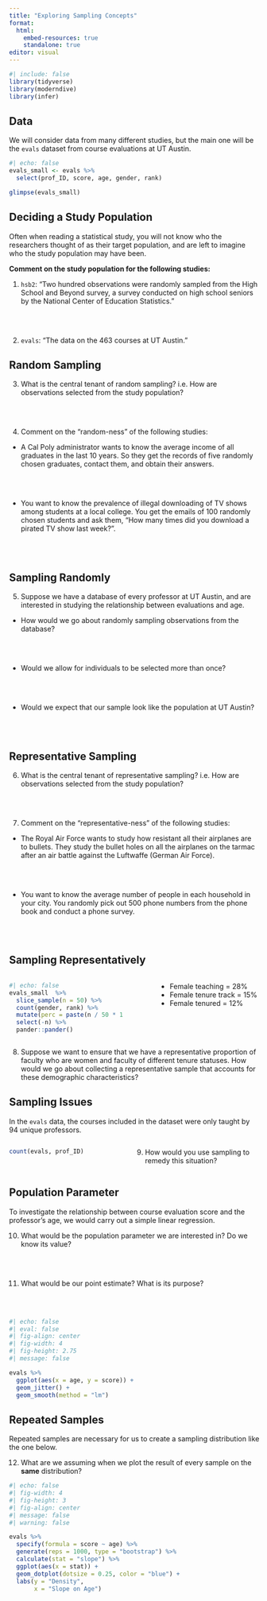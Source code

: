 ```yaml
---
title: "Exploring Sampling Concepts"
format: 
  html: 
    embed-resources: true
    standalone: true
editor: visual
---
```


```r
#| include: false
library(tidyverse)
library(moderndive)
library(infer)
```

## Data

We will consider data from many different studies, but the main one will be the `evals` dataset from course evaluations at UT Austin.

```r
#| echo: false
evals_small <- evals %>% 
  select(prof_ID, score, age, gender, rank) 

glimpse(evals_small)
```

## Deciding a Study Population

Often when reading a statistical study, you will not know who the researchers thought of as their target population, and are left to imagine who the study population may have been.

**Comment on the study population for the following studies:**

1.  `hsb2`: "Two hundred observations were randomly sampled from the High School and Beyond survey, a survey conducted on high school seniors by the National Center of Education Statistics."

</br></br>

2.  `evals`: "The data on the 463 courses at UT Austin."

\newpage

## Random Sampling

3.  What is the central tenant of random sampling? i.e. How are observations selected from the study population?

</br></br>

4.  Comment on the "random-ness" of the following studies:

-   A Cal Poly administrator wants to know the average income of all graduates in the last 10 years. So they get the records of five randomly chosen graduates, contact them, and obtain their answers.

</br></br>

-   You want to know the prevalence of illegal downloading of TV shows among students at a local college. You get the emails of 100 randomly chosen students and ask them, "How many times did you download a pirated TV show last week?".

</br></br>

## Sampling Randomly

5.  Suppose we have a database of every professor at UT Austin, and are interested in studying the relationship between evaluations and age.

-   How would we go about randomly sampling observations from the database?

</br></br>

-   Would we allow for individuals to be selected more than once?

</br></br>

-   Would we expect that our sample look like the population at UT Austin?

</br></br>

## Representative Sampling

6.  What is the central tenant of representative sampling? i.e. How are observations selected from the study population?

</br></br>

7.  Comment on the "representative-ness" of the following studies:

-   The Royal Air Force wants to study how resistant all their airplanes are to bullets. They study the bullet holes on all the airplanes on the tarmac after an air battle against the Luftwaffe (German Air Force).

</br></br>

-   You want to know the average number of people in each household in your city. You randomly pick out 500 phone numbers from the phone book and conduct a phone survey.

</br></br>

## Sampling Representatively

::: columns
::: {.column width="45%"}
```r
#| echo: false
evals_small  %>% 
  slice_sample(n = 50) %>% 
  count(gender, rank) %>% 
  mutate(perc = paste(n / 50 * 100, "%", sep = "")) %>% 
  select(-n) %>% 
  pander::pander() 
```
:::

::: {.column width="5%"}
:::

::: {.column width="40%"}
-   Female teaching = 28%\
-   Female tenure track = 15%\
-   Female tenured = 12%
:::
:::

8.  Suppose we want to ensure that we have a representative proportion of faculty who are women and faculty of different tenure statuses. How would we go about collecting a representative sample that accounts for these demographic characteristics?

\newpage

## Sampling Issues

In the `evals` data, the courses included in the dataset were only taught by 94 unique professors.

::: columns
::: {.column width="40%"}
```r
count(evals, prof_ID)
```
:::

::: {.column width="5%"}
:::

::: {.column width="55%"}
9.  How would you use sampling to remedy this situation?
:::
:::

\newpage

## Population Parameter

To investigate the relationship between course evaluation score and the professor's age, we would carry out a simple linear regression.

10. What would be the population parameter we are interested in? Do we know its value?

</br></br>

11. What would be our point estimate? What is its purpose?

</br></br>

```r
#| echo: false
#| eval: false
#| fig-align: center
#| fig-width: 4
#| fig-height: 2.75
#| message: false

evals %>% 
  ggplot(aes(x = age, y = score)) + 
  geom_jitter() + 
  geom_smooth(method = "lm")
```

## Repeated Samples

Repeated samples are necessary for us to create a sampling distribution like the one below.

12. What are we assuming when we plot the result of every sample on the **same** distribution?

```r
#| echo: false
#| fig-width: 4
#| fig-height: 3
#| fig-align: center
#| message: false
#| warning: false

evals %>% 
  specify(formula = score ~ age) %>%
  generate(reps = 1000, type = "bootstrap") %>% 
  calculate(stat = "slope") %>% 
  ggplot(aes(x = stat)) + 
  geom_dotplot(dotsize = 0.25, color = "blue") + 
  labs(y = "Density", 
       x = "Slope on Age")
```
